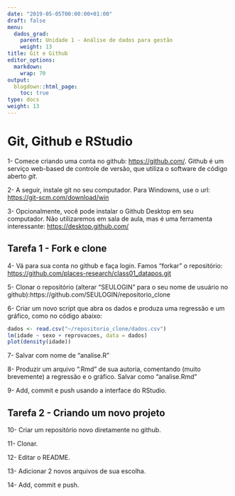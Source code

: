 ```yaml
---
date: "2019-05-05T00:00:00+01:00"
draft: false
menu:
  dados_grad:
    parent: Unidade 1 - Análise de dados para gestão
    weight: 13
title: Git e Github
editor_options: 
  markdown: 
    wrap: 70
output: 
  blogdown::html_page:
    toc: true
type: docs
weight: 13
---
```


# Git, Github e RStudio

1- Comece criando uma conta no github: [https://github.com/](https://github.com/). Github é um serviço web-based de controle de versão, que utiliza o software de código aberto _git_.

2- A seguir, instale git no seu computador. Para Windowns, use o url: [https://git-scm.com/download/win](https://git-scm.com/download/win)

3- Opcionalmente, você pode instalar o Github Desktop em seu computador. Não utilizaremos em sala de aula, mas é uma ferramenta interessante: [https://desktop.github.com/](https://desktop.github.com/)

## Tarefa 1 - Fork e clone

4- Vá para sua conta no github e faça login. Famos "forkar" o repositório: [https://github.com/places-research/class01_datapos.git](https://github.com/places-research/class01_datapos.git)

5- Clonar o repositório (alterar "SEULOGIN" para o seu nome de usuário no github):https://github.com/SEULOGIN/repositorio_clone

6- Criar um novo script que abra os dados e produza uma regressão e um gráfico, como no código abaixo:

```r
dados <- read.csv("~/repositorio_clone/dados.csv")
lm(idade ~ sexo + reprovacoes, data = dados)
plot(density(idade))
```

7- Salvar com nome de "analise.R"

8- Produzir um arquivo ".Rmd" de sua autoria, comentando (muito brevemente) a regressão e o gráfico. Salvar como "analise.Rmd"

9- Add, commit e push usando a interface do RStudio.

## Tarefa 2 - Criando um novo projeto

10- Criar um repositório novo diretamente no github.

11- Clonar.

12- Editar o README.

13- Adicionar 2 novos arquivos de sua escolha.

14- Add, commit e push.